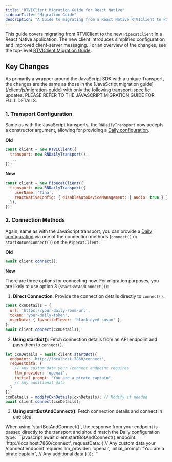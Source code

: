 ```yaml
---
title: "RTVIClient Migration Guide for React Native"
sidebarTitle: "Migration Guide"
description: "A Guide to migrating from a React Native RTVIClient to PipecatClient"
---
```


This guide covers migrating from RTVIClient to the new `PipecatClient` in a React Native application. The new client introduces simplified configuration and improved client-server messaging. For an overview of the changes, see the top-level [RTVIClient Migration Guide](https://docs.pipecat.ai/client/migration-guide).

## Key Changes

<Tip>
As primarily a wrapper around the JavaScript SDK with a unique Transport, the changes are the same as those in the [JavaScript migration guide](/client/js/migration-guide) with only the following transport-specific updates. PLEASE REFER TO THE JAVASCRIPT MIGRATION GUIDE FOR FULL DETAILS.
</Tip>

### 1. Transport Configuration

Same as with the JavaScript transports, the `RNDailyTransport` now accepts a constructor argument, allowing for providing a [Daily configuration](https://docs.daily.co/reference/rn-daily-js/daily-call-client/properties).

**Old**
```javascript
const client = new RTVIClient({
  transport: new RNDailyTransport(),
  ...
});
```
**New**
```javascript
const client = new PipecatClient({
  transport: new RNDailyTransport({
    userName: 'Tina',
    reactNativeConfig: { disableAutoDeviceManagement: { audio: true } },
  }),
});
```

### 2. Connection Methods

Again, same as with the JavaScript transport, you can provide a [Daily configuration](https://docs.daily.co/reference/rn-daily-js/daily-call-client/properties) via one of the connection methods (`connect()` or `startBotAndConnect()`) on the `PipecatClient`.

**Old**

```javascript
await client.connect();
```

**New**

There are three options for connecting now. For migration purposes, you are likely to use option 3 (`startBotAndConnect()`):

1. **Direct Connection**: Provide the connection details directly to `connect()`.
```javascript
const cxnDetails = {
  url: 'https://your-daily-room-url',
  token: 'your-daily-token',
  userData: { favoriteFlower: 'black-eyed susan' },
};
await client.connect(cxnDetails);
```

2. **Using startBot()**: Fetch connection details from an API endpoint and pass them to `connect()`.
```javascript
let cxnDetails = await client.startBot({
  endpoint: 'http://localhost:7860/connect',
  requestData: {
    // Any custom data your /connect endpoint requires
    llm_provider: 'openai',
    initial_prompt: "You are a pirate captain",
    // Any additional data
  }
});
cxnDetails = modifyCxnDetails(cxnDetails); // Modify if needed
await client.connect(cxnDetails);
```

3. **Using startBotAndConnect()**: Fetch connection details and connect in one step.

<Note>
  When using `startBotAndConnect()`, the response from your endpoint is passed directly to the transport and should match the Daily configuration type.
</Note>
```javascript
await client.startBotAndConnect({
  endpoint: 'http://localhost:7860/connect',
  requestData: {
    // Any custom data your /connect endpoint requires
    llm_provider: 'openai',
    initial_prompt: "You are a pirate captain",
    // Any additional data
  }
});
```
